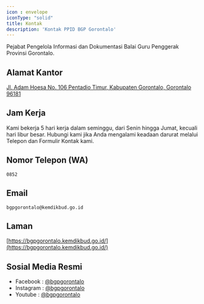 ```yaml
---
icon : envelope
iconType: "solid"
title: Kontak
description: 'Kontak PPID BGP Gorontalo'
---
```


Pejabat Pengelola Informasi dan Dokumentasi Balai Guru Penggerak Provinsi Gorontalo.

## Alamat Kantor

[Jl. Adam Hoesa No. 106 Pentadio Timur, Kabupaten Gorontalo, Gorontalo 96181](https://goo.gl/maps/5hXX12cCrwkENoFM6)

## Jam Kerja

Kami bekerja 5 hari kerja dalam seminggu, dari Senin hingga Jumat, kecuali hari libur besar. Hubungi kami jika Anda mengalami keadaan darurat melalui Telepon dan Formulir Kontak kami.

## Nomor Telepon (WA)

```
0852
```

## Email
```
bgpgorontalo@kemdikbud.go.id
```

## Laman

[https://bgpgorontalo.kemdikbud.go.id/](https://bgpgorontalo.kemdikbud.go.id/)

## Sosial Media Resmi

- Facebook : [@bgpgorontalo](https://www.facebook.com/bgpgorontalo)
- Instagram : [@bgpgorontalo](https://www.instagram.com/bgpgorontalo)
- Youtube : [@bgpgorontalo](https://www.youtube.com/c/bgpgorontalo/videos)